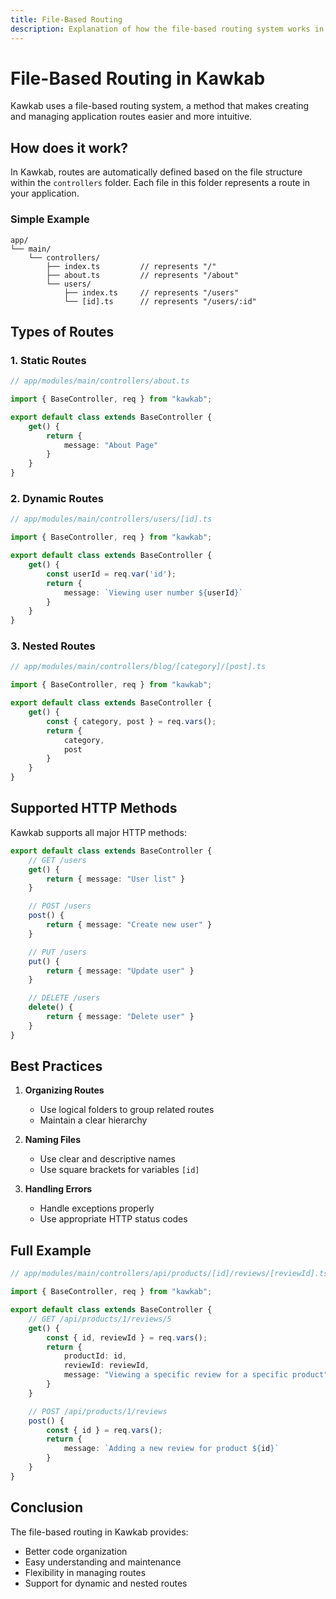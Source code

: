 ```yaml
---
title: File-Based Routing  
description: Explanation of how the file-based routing system works in the Kawkab framework
---
```


# File-Based Routing in Kawkab

Kawkab uses a file-based routing system, a method that makes creating and managing application routes easier and more intuitive.

## How does it work?

In Kawkab, routes are automatically defined based on the file structure within the `controllers` folder. Each file in this folder represents a route in your application.

### Simple Example

```
app/
└── main/
    └── controllers/
        ├── index.ts         // represents "/"
        ├── about.ts         // represents "/about"
        └── users/
            ├── index.ts     // represents "/users"
            └── [id].ts      // represents "/users/:id"
```

## Types of Routes

### 1. Static Routes
```typescript
// app/modules/main/controllers/about.ts

import { BaseController, req } from "kawkab";

export default class extends BaseController {
    get() {
        return {
            message: "About Page"
        }
    }
}
```

### 2. Dynamic Routes
```typescript
// app/modules/main/controllers/users/[id].ts

import { BaseController, req } from "kawkab";

export default class extends BaseController {
    get() {
        const userId = req.var('id');
        return {
            message: `Viewing user number ${userId}`
        }
    }
}
```

### 3. Nested Routes
```typescript
// app/modules/main/controllers/blog/[category]/[post].ts

import { BaseController, req } from "kawkab";

export default class extends BaseController {
    get() {
        const { category, post } = req.vars();
        return {
            category,
            post
        }
    }
}
```

## Supported HTTP Methods

Kawkab supports all major HTTP methods:

```typescript
export default class extends BaseController {
    // GET /users
    get() {
        return { message: "User list" }
    }

    // POST /users
    post() {
        return { message: "Create new user" }
    }

    // PUT /users
    put() {
        return { message: "Update user" }
    }

    // DELETE /users
    delete() {
        return { message: "Delete user" }
    }
}
```

## Best Practices

1. **Organizing Routes**
   - Use logical folders to group related routes
   - Maintain a clear hierarchy

2. **Naming Files**
   - Use clear and descriptive names
   - Use square brackets for variables `[id]`

3. **Handling Errors**
   - Handle exceptions properly
   - Use appropriate HTTP status codes

## Full Example

```typescript
// app/modules/main/controllers/api/products/[id]/reviews/[reviewId].ts

import { BaseController, req } from "kawkab";

export default class extends BaseController {
    // GET /api/products/1/reviews/5
    get() {
        const { id, reviewId } = req.vars();
        return {
            productId: id,
            reviewId: reviewId,
            message: "Viewing a specific review for a specific product"
        }
    }

    // POST /api/products/1/reviews
    post() {
        const { id } = req.vars();
        return {
            message: `Adding a new review for product ${id}`
        }
    }
}
```

## Conclusion

The file-based routing in Kawkab provides:
- Better code organization
- Easy understanding and maintenance
- Flexibility in managing routes
- Support for dynamic and nested routes